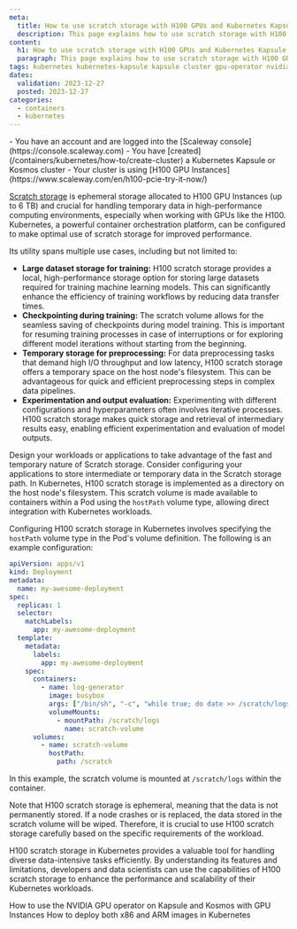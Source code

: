 ```yaml
---
meta:
  title: How to use scratch storage with H100 GPUs and Kubernetes Kapsule
  description: This page explains how to use scratch storage with H100 GPUs and Kubernetes Kapsule
content:
  h1: How to use scratch storage with H100 GPUs and Kubernetes Kapsule
  paragraph: This page explains how to use scratch storage with H100 GPUs and Kubernetes Kapsule
tags: kubernetes kubernetes-kapsule kapsule cluster gpu-operator nvidia gpu scratch h100
dates:
  validation: 2023-12-27
  posted: 2023-12-27
categories:
  - containers
  - kubernetes
---
```


<Macro id="requirements" />

<Message type="requirement">
  - You have an account and are logged into the [Scaleway console](https://console.scaleway.com)
  - You have [created](/containers/kubernetes/how-to/create-cluster) a Kubernetes Kapsule or Kosmos cluster
  - Your cluster is using [H100 GPU Instances](https://www.scaleway.com/en/h100-pcie-try-it-now/)
</Message>

[Scratch storage](/compute/gpu/concepts/#scratch-storage) is ephemeral storage allocated to H100 GPU Instances (up to 6 TB) and crucial for handling temporary data in high-performance computing environments, especially when working with GPUs like the H100. Kubernetes, a powerful container orchestration platform, can be configured to make optimal use of scratch storage for improved performance.

Its utility spans multiple use cases, including but not limited to:

- **Large dataset storage for training:** H100 scratch storage provides a local, high-performance storage option for storing large datasets required for training machine learning models. This can significantly enhance the efficiency of training workflows by reducing data transfer times.
- **Checkpointing during training:** The scratch volume allows for the seamless saving of checkpoints during model training. This is important for resuming training processes in case of interruptions or for exploring different model iterations without starting from the beginning.
- **Temporary storage for preprocessing:** For data preprocessing tasks that demand high I/O throughput and low latency, H100 scratch storage offers a temporary space on the host node's filesystem. This can be advantageous for quick and efficient preprocessing steps in complex data pipelines.
- **Experimentation and output evaluation:** Experimenting with different configurations and hyperparameters often involves iterative processes. H100 scratch storage makes quick storage and retrieval of intermediary results easy, enabling efficient experimentation and evaluation of model outputs.

Design your workloads or applications to take advantage of the fast and temporary nature of Scratch storage. Consider configuring your applications to store intermediate or temporary data in the Scratch storage path.
In Kubernetes, H100 scratch storage is implemented as a directory on the host node's filesystem. This scratch volume is made available to containers within a Pod using the `hostPath` volume type, allowing direct integration with Kubernetes workloads.

Configuring H100 scratch storage in Kubernetes involves specifying the `hostPath` volume type in the Pod's volume definition. The following is an example configuration:

```yaml
apiVersion: apps/v1
kind: Deployment
metadata:
  name: my-awesome-deployment
spec:
  replicas: 1
  selector:
    matchLabels:
      app: my-awesome-deployment
  template:
    metadata:
      labels:
        app: my-awesome-deployment
    spec:
      containers:
        - name: log-generator
          image: busybox
          args: ["/bin/sh", "-c", "while true; do date >> /scratch/logs/test.log; sleep 10; done"]
          volumeMounts:
            - mountPath: /scratch/logs
              name: scratch-volume
      volumes:
        - name: scratch-volume
          hostPath:
            path: /scratch
```

In this example, the scratch volume is mounted at `/scratch/logs` within the container.

<Message type="important">
   Note that H100 scratch storage is ephemeral, meaning that the data is not permanently stored. If a node crashes or is replaced, the data stored in the scratch volume will be wiped. Therefore, it is crucial to use H100 scratch storage carefully based on the specific requirements of the workload.
</Message>

H100 scratch storage in Kubernetes provides a valuable tool for handling diverse data-intensive tasks efficiently. By understanding its features and limitations, developers and data scientists can use the capabilities of H100 scratch storage to enhance the performance and scalability of their Kubernetes workloads.

<Navigation title="See also">
  <PreviousButton to="/containers/kubernetes/how-to/use-nvidia-gpu-operator/">How to use the NVIDIA GPU operator on Kapsule and Kosmos with GPU Instances</PreviousButton>
  <NextButton to="/containers/kubernetes/how-to/deploy-x86-arm-images/">How to deploy both x86 and ARM images in Kubernetes</NextButton>
</Navigation>
